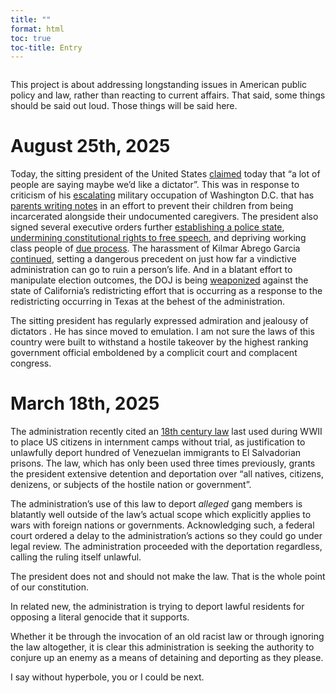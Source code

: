 ```yaml
---
title: ""
format: html
toc: true
toc-title: Entry
---
```


```r
```

::: callout-note
This project is about addressing longstanding issues in American public policy and law, rather than reacting to current affairs. That said, some things should be said out loud. Those things will be said here.
:::

# August 25th, 2025

Today, the sitting president of the United States [claimed](https://www.axios.com/2025/08/25/trump-dictator-national-guard-dc) today that "a lot of people are saying maybe we'd like a dictator". This was in response to criticism of his [escalating](https://www.theguardian.com/us-news/2025/aug/25/trump-washington-dc-national-guard-weapons) military occupation of Washington D.C. that has [parents writing notes](https://www.theguardian.com/us-news/2025/aug/25/washington-dc-daycare-workers-parents-immigration-raids) in an effort to prevent their children from being incarcerated alongside their undocumented caregivers. The president also signed several executive orders further [establishing a police state](https://www.axios.com/2025/08/25/trump-dc-executive-order-national-guard), [undermining constitutional rights to free speech](https://apnews.com/article/trump-executive-order-flag-burning-4628d588350db4f6baf10ae1d91f49c1), and depriving working class people of [due process](https://www.reuters.com/world/us/trump-signs-orders-aimed-ending-cashless-bail-policies-2025-08-25/). The harassment of Kilmar Abrego Garcia [continued](https://apnews.com/article/abrego-garcia-deportation-uganda-ice-2bad172b72c4871bc20bfa221b49b8bd), setting a dangerous precedent on just how far a vindictive administration can go to ruin a person's life. And in a blatant effort to manipulate election outcomes, the DOJ is being [weaponized](https://www.forbes.com/sites/antoniopequenoiv/2025/08/25/trump-says-doj-will-sue-california-pretty-soon-over-redistricting-proposal/) against the state of California's redistricting effort that is occurring as a response to the redistricting occurring in Texas at the behest of the administration.

The sitting president has regularly expressed admiration and jealousy of dictators . He has since moved to emulation. I am not sure the laws of this country were built to withstand a hostile takeover by the highest ranking government official emboldened by a complicit court and complacent congress.

# March 18th, 2025

The administration recently cited an [18th century law](https://uscode.house.gov/view.xhtml?path=/prelim@title50/chapter3&edition=prelim) last used during WWII to place US citizens in internment camps without trial, as justification to unlawfully deport hundred of Venezuelan immigrants to El Salvadorian prisons. The law, which has only been used three times previously, grants the president extensive detention and deportation over "all natives, citizens, denizens, or subjects of the hostile nation or government".

The administration's use of this law to deport *alleged* gang members is blatantly well outside of the law's actual scope which explicitly applies to wars with foreign nations or governments. Acknowledging such, a federal court ordered a delay to the administration's actions so they could go under legal review. The administration proceeded with the deportation regardless, calling the ruling itself unlawful.

The president does not and should not make the law. That is the whole point of our constitution.

In related new, the administration is trying to deport lawful residents for opposing a literal genocide that it supports.

Whether it be through the invocation of an old racist law or through ignoring the law altogether, it is clear this administration is seeking the authority to conjure up an enemy as a means of detaining and deporting as they please.

I say without hyperbole, you or I could be next.
